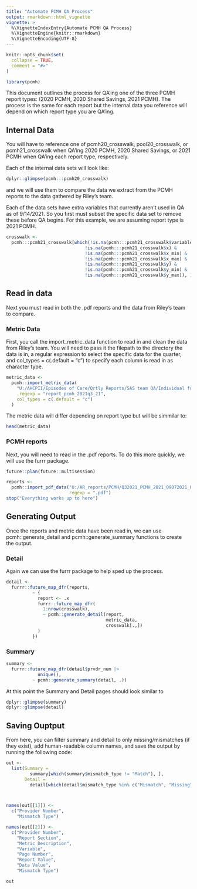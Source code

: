 ```yaml
---
title: "Automate PCMH QA Process"
output: rmarkdown::html_vignette
vignette: >
  %\VignetteIndexEntry{Automate PCMH QA Process}
  %\VignetteEngine{knitr::rmarkdown}
  %\VignetteEncoding{UTF-8}
---
```


```r
knitr::opts_chunk$set(
  collapse = TRUE,
  comment = "#>"
)
```

```r
library(pcmh)
```

This document outlines the process for QA'ing one of the three PCMH report types:
  (2020 PCMH, 2020 Shared Savings, 2021 PCMH). The process is the same for each 
  report but the internal data you reference will depend on which report type you
  are QA'ing.
  
## Internal Data

You will have to reference one of pcmh20_crosswalk, pool20_crosswalk, or
  pcmh21_crosswalk when QA'ing 2020 PCMH, 2020 Shared Savings, or 2021 PCMH
  when QA'ing each report type, respectively.

Each of the internal data sets will look like:

```r
dplyr::glimpse(pcmh:::pcmh20_crosswalk)
```

and we will use them to compare the data we extract from the PCMH reports to the
  data gathered by Riley's team.

Each of the data sets have extra variables that currently aren't used in QA as
  of 9/14/2021. So you first must subset the specific data set to remove these
  before QA begins. For this example, we are assuming report type is 2021 PCMH.
  
```r
crosswalk <-
  pcmh:::pcmh21_crosswalk[which(!is.na(pcmh:::pcmh21_crosswalk$variable) &
                              !is.na(pcmh:::pcmh21_crosswalk$x) &
                              !is.na(pcmh:::pcmh21_crosswalk$x_min) &
                              !is.na(pcmh:::pcmh21_crosswalk$x_max) &
                              !is.na(pcmh:::pcmh21_crosswalk$y) &
                              !is.na(pcmh:::pcmh21_crosswalk$y_min) &
                              !is.na(pcmh:::pcmh21_crosswalk$y_max)), ]
```

## Read in data

Next you must read in both the .pdf reports and the data from Riley's team to 
  compare.
  
### Metric Data

First, you call the import_metric_data function to read in and clean the data 
  from Riley's team. You will need to pass it the filepath to the directory the
  data is in, a regular expression to select the specific data for the quarter, 
  and col_types = c(.default = "c") to specify each column is read in as character
  type.
  
```r
metric_data <-
  pcmh::import_metric_data(
    "U:/AHCPII/Episodes of Care/Qrtly Reports/SAS team QA/Individual folders/Joseph/projects/pcmh_qa/data",
    .regexp = "report_pcmh_2021q3_21",
    col_types = c(.default = "c")
  )

```

The metric data will differ depending on report type but will be simmilar to:

```r
head(metric_data)
```

### PCMH reports

Next, you will need to read in the .pdf reports. To do this more quickly, we will
  use the furrr package.
  

```r
future::plan(future::multisession)

reports <- 
  pcmh::import_pdf_data("U:/AR_reports/PCMH/Q32021_PCMH_2021_09072021_FINAL/Original",
                        regexp = ".pdf")
stop("Everything works up to here")
```


## Generating Output

Once the reports and metric data have been read in, we can use pcmh::generate_detail
  and pcmh::generate_summary functions to create the output.

### Detail

Again we can use the furrr package to help sped up the process.

```r
detail <-
  furrr::future_map_dfr(reports,
          ~ {
            report <- .x
            furrr::future_map_dfr(
              1:nrow(crosswalk),
              ~ pcmh::generate_detail(report,
                                      metric_data,
                                      crosswalk[.,])
            )
          })

```

### Summary 

```r
summary <- 
  furrr::future_map_dfr(detail$prvdr_num |>
            unique(),
          ~ pcmh::generate_summary(detail, .))
```

At this point the Summary and Detail pages should look similar to

```r
dplyr::glimpse(summary)
dplyr::glimpse(detail)

```

## Saving Ouptput

From here, you can filter summary and detail to only missing/mismatches (if they
  exist), add human-readable column names, and save the output by running the 
  following code:
  
```r

out <-
  list(Summary = 
         summary[which(summary$mismatch_type != "Match"), ],
       Detail = 
         detail[which(detail$mismatch_type %in% c("Mismatch", "Missing")), ])



names(out[[1]]) <-
  c("Provider Number",
    "Mismatch Type")

names(out[[2]]) <-
  c("Provider Number",
    "Report Section",
    "Metric Description",
    "Variable",
    "Page Number",
    "Report Value",
    "Data Value",
    "Mismatch Type")

out
```

